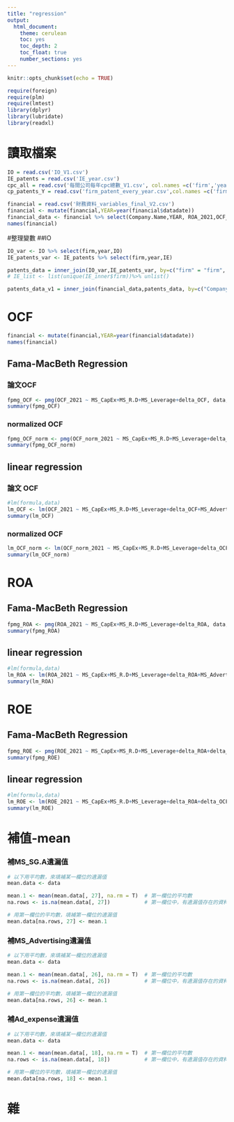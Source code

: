```yaml
---
title: "regression"
output: 
  html_document:
    theme: cerulean
    toc: yes
    toc_depth: 2
    toc_float: true
    number_sections: yes
---
```


```r
knitr::opts_chunk$set(echo = TRUE)
```

```r
require(foreign) 
require(plm) 
require(lmtest)
library(dplyr)
library(lubridate)
library(readxl)  
```

# 讀取檔案
```r
IO = read.csv('IO_V1.csv')
IE_patents = read.csv('IE_year.csv')
cpc_all = read.csv('每間公司每年cpc總數_V1.csv', col.names =c('firm','year','cpc_total'))
cp_patents_Y = read.csv('firm_patent_every_year.csv',col.names =c('firm','cpc_total','year'))
```

```r
financial = read.csv('財務資料_variables_final_V2.csv')
financial <- mutate(financial,YEAR=year(financial$datadate))
financial_data <- financial %>% select(Company.Name,YEAR, ROA_2021,OCF_2021,OCF_norm_2021,ROE_2021)
names(financial)
```

#整理變數
##IO
```r
IO_var <- IO %>% select(firm,year,IO)
IE_patents_var <- IE_patents %>% select(firm,year,IE)
```

```r
patents_data = inner_join(IO_var,IE_patents_var, by=c("firm" = "firm", "year" = "year"))
# IE_list <- list(unique(IE_inner$firm))%>% unlist()    
```

```r
patents_data_v1 = inner_join(financial_data,patents_data, by=c("Company.Name" = "firm", "YEAR" = "year"))
```


# OCF

```r
financial <- mutate(financial,YEAR=year(financial$datadate)) 
names(financial)
```

## Fama-MacBeth Regression 
### 論文OCF
```r
fpmg_OCF <- pmg(OCF_2021 ~ MS_CapEx+MS_R.D+MS_Leverage+delta_OCF, data, index=c("Company.Name"))  # 已補缺值，MS_Advertising,MS_SG.A 仍會出錯
summary(fpmg_OCF)
```

### normalized OCF
```r
fpmg_OCF_norm <- pmg(OCF_norm_2021 ~ MS_CapEx+MS_R.D+MS_Leverage+delta_OCF, data, index=c("Company.Name"))  
summary(fpmg_OCF_norm)
```

## linear regression
### 論文 OCF
```r
#lm(formula,data)
lm_OCF <- lm(OCF_2021 ~ MS_CapEx+MS_R.D+MS_Leverage+delta_OCF+MS_Advertising+MS_SG.A, data, index=c("Company.Name"))  
summary(lm_OCF)
```

### normalized OCF
```r
lm_OCF_norm <- lm(OCF_norm_2021 ~ MS_CapEx+MS_R.D+MS_Leverage+delta_OCF+MS_Advertising+MS_SG.A, data, index=c("Company.Name"))  
summary(lm_OCF_norm)
```

# ROA
## Fama-MacBeth Regression 

```r
fpmg_ROA <- pmg(ROA_2021 ~ MS_CapEx+MS_R.D+MS_Leverage+delta_ROA, data, index=c("Company.Name")) # YEAR,MS_Advertising,MS_SG.A 仍會出錯
summary(fpmg_ROA)
```
## linear regression
```r
#lm(formula,data)
lm_ROA <- lm(ROA_2021 ~ MS_CapEx+MS_R.D+MS_Leverage+delta_ROA+MS_Advertising+MS_SG.A, data, index=c("YEAR","Company.Name"))  
summary(lm_ROA)
```

# ROE
## Fama-MacBeth Regression 

```r
fpmg_ROE <- pmg(ROE_2021 ~ MS_CapEx+MS_R.D+MS_Leverage+delta_ROA+delta_OCF+MS_OCF, data, index=c("Company.Name"))
summary(fpmg_ROE)
```

## linear regression
```r
#lm(formula,data)
lm_ROE <- lm(ROE_2021 ~ MS_CapEx+MS_R.D+MS_Leverage+delta_ROA+delta_OCF+MS_OCF+MS_Advertising+MS_SG.A, data, index=c("YEAR","Company.Name"))  
summary(lm_ROE)
```

# 補值-mean
### 補MS_SG.A遺漏值
```r
# 以下用平均數，來填補某一欄位的遺漏值
mean.data <- data

mean.1 <- mean(mean.data[, 27], na.rm = T)  # 第一欄位的平均數
na.rows <- is.na(mean.data[, 27])           # 第一欄位中，有遺漏值存在的資料

# 用第一欄位的平均數，填補第一欄位的遺漏值
mean.data[na.rows, 27] <- mean.1
```

### 補MS_Advertising遺漏值
```r
# 以下用平均數，來填補某一欄位的遺漏值
mean.data <- data

mean.1 <- mean(mean.data[, 26], na.rm = T)  # 第一欄位的平均數
na.rows <- is.na(mean.data[, 26])           # 第一欄位中，有遺漏值存在的資料

# 用第一欄位的平均數，填補第一欄位的遺漏值
mean.data[na.rows, 26] <- mean.1
```

### 補Ad_expense遺漏值
```r
# 以下用平均數，來填補某一欄位的遺漏值
mean.data <- data

mean.1 <- mean(mean.data[, 18], na.rm = T)  # 第一欄位的平均數
na.rows <- is.na(mean.data[, 18])           # 第一欄位中，有遺漏值存在的資料

# 用第一欄位的平均數，填補第一欄位的遺漏值
mean.data[na.rows, 18] <- mean.1
```




# 雜
<!-- Note that the `echo = FALSE` parameter was added to the code chunk to prevent printing of the R code that generated the plot. -->

<!-- ### normalized ROA -->
<!-- ```{r} -->
<!-- fpmg_ROA_norm <- pmg(ROA_norm ~ RD.ME+RDI+RDD, ROA_norm_data, index=c("YEAR","Company.Name"))  #OCF改報酬率/normalize -->
<!-- summary(fpmg_ROA_norm) -->
<!-- ``` -->

<!-- ### normalized ROA -->
<!-- ```{r} -->
<!-- lm_ROA_norm <- lm(ROA_norm ~ RD.ME+RDI+RDD, ROA_norm_data, index=c("YEAR","Company.Name")) -->
<!-- summary(lm_ROA_norm) -->
<!-- ``` -->

<!-- ### normalized ROE -->
<!-- ```{r} -->
<!-- fpmg_ROE_norm <- pmg(ROE_norm ~ RD.ME+RDI+RDD, ROE_norm_data, index=c("YEAR","Company.Name"))  #OCF改報酬率/normalize -->
<!-- summary(fpmg_ROE_norm) -->
<!-- ``` -->

<!-- ### normalized ROE -->
<!-- ```{r} -->
<!-- lm_ROE_norm <- lm(ROE_norm ~ RD.ME+RDI+RDD, ROE_norm_data, index=c("YEAR","Company.Name")) -->
<!-- summary(lm_ROE_norm) -->
<!-- ``` -->

